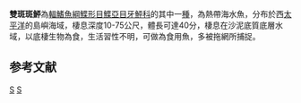 {{Speciesbox 
| taxon = Pseudorhombus diplospilus
| status = NE
| status_system = IUCN3.1
| authority = [[Norman|Norman]], 1926
}}
'''雙斑斑鮃'''為[[輻鰭魚綱|輻鰭魚綱]][[鰈形目|鰈形目]][[鰈亞目|鰈亞目]][[牙鮃科|牙鮃科]]的其中一[[種|種]]，為熱帶海水魚，分布於西[[太平洋|太平洋]]的島嶼海域，棲息深度10-75公尺，體長可達40分，棲息在沙泥底質底層水域，以底棲生物為食，生活習性不明，可做為食用魚，多被拖網所捕捉。

==参考文献==
{{reflist}}
{{Taxonbar}}

[[Category:食用魚|S]]
[[Category:斑鮃屬|S]]